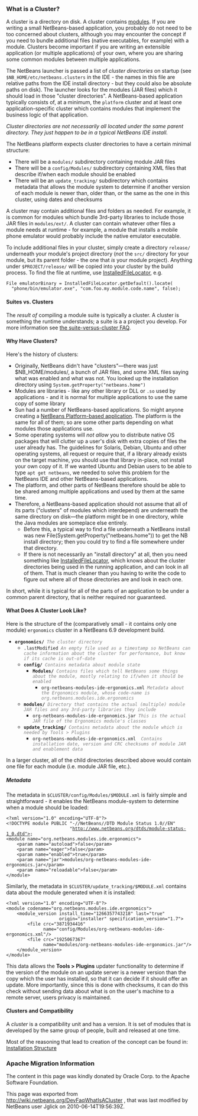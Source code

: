 <!--

    Licensed to the Apache Software Foundation (ASF) under one
    or more contributor license agreements.  See the NOTICE file
    distributed with this work for additional information
    regarding copyright ownership.  The ASF licenses this file
    to you under the Apache License, Version 2.0 (the
    "License"); you may not use this file except in compliance
    with the License.  You may obtain a copy of the License at

      http://www.apache.org/licenses/LICENSE-2.0

    Unless required by applicable law or agreed to in writing,
    software distributed under the License is distributed on an
    "AS IS" BASIS, WITHOUT WARRANTIES OR CONDITIONS OF ANY
    KIND, either express or implied.  See the License for the
    specific language governing permissions and limitations
    under the License.

-->



===What is a Cluster?===

A cluster is a directory on disk.  A cluster contains [[DevFaqWhatIsAModule|modules]].  If you are writing a small NetBeans-based application, you probably do not need to be too concerned about clusters, although you may encounter the concept if you need to bundle additional files (native executables, for example) with a module.  Clusters become important if you are writing an extensible application (or multiple applications) of your own, where you are sharing some common modules between multiple applications.

The NetBeans launcher is passed a list of ''cluster directories'' on startup (see <tt>$NB_HOME/etc/netbeans.clusters</tt> in the IDE - the names in this file are relative paths from the IDE install directory - but they could also be absolute paths on disk).  The launcher looks for the modules (JAR files) which it should load in those &quot;cluster directories&quot;.  A NetBeans-based application typically consists of, at a minimum, the <tt>platform</tt> cluster and at least one application-specific cluster which contains modules that implement the business logic of that application.

''Cluster directories are not necessarily all located under the same parent directory. They just happen to be in a typical NetBeans IDE install.''

The NetBeans platform expects cluster directories to have a certain minimal structure:
* There will be a <tt>modules/</tt> subdirectory containing module JAR files
* There will be a <tt>config/Modules/</tt> subdirectory containing XML files that describe if/when each module should be enabled
* There will be an <tt>update_tracking/</tt> subdirectory which contains metadata that allows the module system to determine if another version of each module is newer than, older than, or the same as the one in this cluster, using dates and checksums

A cluster may contain additional files and folders as needed.  For example, it is common for modules which bundle 3rd-party libraries to include those JAR files in <tt>modules/ext/</tt>.  A cluster can contain whatever other files a module needs at runtime - for example, a module that installs a mobile phone emulator would probably include the native emulator executable.

To include additional files in your cluster, simply create a directory <tt>release/</tt> underneath your module's project directory (''not'' the <tt>src/</tt> directory for your module, but its parent folder - the one that ''is'' your module project).  Anything under <tt>$PROJECT/release/</tt> will be copied into your cluster by the build process.  To find the file at runtime, use [http://bits.netbeans.org/dev/javadoc/org-openide-modules/org/openide/modules/InstalledFileLocator.html InstalledFileLocator], e.g.

 File emulatorBinary = InstalledFileLocator.getDefault().locate(
   "phone/bin/emulator.exe", "com.foo.my.module.code.name", false);

====Suites vs. Clusters====
The ''result of'' compiling a module suite is typically a cluster. A cluster is something the runtime understands; a suite is a a project you develop.  For more information see [[DevFaqSuitesVsClusters|the suite-versus-cluster FAQ]].

====Why Have Clusters?====

Here's the history of clusters:
* Originally, NetBeans didn't have "clusters"&mdash;there was just $NB_HOME/modules/, a bunch of JAR files, and some XML files saying what was enabled and what was not.  You looked up the installation directory using <tt>System.getProperty(&quot;netbeans.home&quot;)</tt>
* Modules are libraries - like any other library or DLL or <tt>.so</tt> used by applications - and it is normal for multiple applications to use the same copy of some library
* Sun had a number of NetBeans-based applications. So might anyone creating a [http://platform.netbeans.org NetBeans Platform-based application].  The platform is the same for all of them;  so are some other parts depending on what modules those applications use.  
* Some operating systems will ''not allow'' you to distribute native OS packages that will clutter up a user's disk with extra copies of files the user already has.  The guidelines for Solaris, Debian, Ubuntu and other operating systems, all request or require that, if a library already exists on the target machine, you should use that library in-place, not install your own copy of it.  If we wanted Ubuntu and Debian users to be able to type <tt>apt get netbeans</tt>, we needed to solve this problem for the NetBeans IDE and other NetBeans-based applications.
* The platform, and other parts of NetBeans therefore should be able to be shared among multiple applications and used by them at the same time.
* Therefore, a NetBeans-based application should not assume that all of its parts ("clusters" of modules which interdepend) are underneath the same directory on disk&mdash;the platform might be in one directory, while the Java modules are someplace else entirely.
** Before this, a typical way to find a file underneath a NetBeans install was new File(System.getProperty("netbeans.home")) to get the NB install directory;  then you could try to find a file somewhere under that directory.
** If there is not necessarily an "install directory" at all, then you need something like [http://bits.netbeans.org/dev/javadoc/org-openide-modules/org/openide/modules/InstalledFileLocator.html InstalledFileLocator], which knows about the cluster directories being used in the running application, and can look in all of them.  That is much cleaner than you having to write the code to figure out where all of those directories are and look in each one.

In short, while it is typical for all of the parts of an application to be under a common parent directory, that is neither required nor guaranteed.

====What Does A Cluster Look Like?====
Here is the structure of the (comparatively small - it contains only one module) <tt>ergonomics</tt> cluster in a NetBeans 6.9 development build.

<ul>
  <li><code><b>ergonomics/</b> <font color="gray"><i>The cluster directory</i></font></code>
  <ul>
    <li><code>.lastModified <font color="gray"><i>An empty file used as a timestamp so NetBeans can cache information about the cluster for performance, but know if its cache is out-of-date</i></font></code></li>
    <li><code><b>config/</b> <font color="gray"><i>Contains metadata about module state</i></font></code>
    <ul>
      <li><code><b>Modules/</b> <font color="gray"><i>Contains files which tell NetBeans some things about the module, mostly relating to if/when it should be enabled</i></font></code>
      <ul>
        <li><code>org-netbeans-modules-ide-ergonomics.xml <font color="gray"><i>Metadata about the Ergonomics module, whose code-name is org.netbeans.modules.ide.ergonomics</i></font></code></li>
      </ul></li>
    </ul></li>
    <li><code><b>modules/</b> <font color="gray"><i>Directory that contains the actual (multiple) module JAR files and any 3rd-party libraries they include</i></font></code>
    <ul>
      <li><code>org-netbeans-modules-ide-ergonomics.jar <font color="gray"><i>This is the actual JAR file of the Ergonomics module's classes</i></font></code></li>
    </ul></li>
    <li><code><b>update_tracking/</b> <font color="gray"><i>Contains metadata about the module which is needed by Tools &gt; Plugins</i></font></code>
    <ul>
      <li><code>org-netbeans-modules-ide-ergonomics.xml <font color="gray"><i> Contains installation date, version and CRC checksums of module JAR and enablement data</i></font></code></li>
    </ul></li>
  </ul></li>
</ul>

In a larger cluster, all of the child directories described above would contain one file for each module (i.e. module JAR file, etc.).

=====Metadata=====

The metadata in <tt>$CLUSTER/config/Modules/$MODULE.xml</tt> is fairly simple and straightforward - it enables the NetBeans module-system to determine when a module should be loaded:

 &lt;?xml version=&quot;1.0&quot; encoding=&quot;UTF-8&quot;?&gt;
 &lt;!DOCTYPE module PUBLIC &quot;-//NetBeans//DTD Module Status 1.0//EN&quot;
                         &quot;http://www.netbeans.org/dtds/module-status-1_0.dtd&quot;&gt;
 &lt;module name=&quot;org.netbeans.modules.ide.ergonomics&quot;&gt;
     &lt;param name=&quot;autoload&quot;&gt;false&lt;/param&gt;
     &lt;param name=&quot;eager&quot;&gt;false&lt;/param&gt;
     &lt;param name=&quot;enabled&quot;&gt;true&lt;/param&gt;
     &lt;param name=&quot;jar&quot;&gt;modules/org-netbeans-modules-ide-ergonomics.jar&lt;/param&gt;
     &lt;param name=&quot;reloadable&quot;&gt;false&lt;/param&gt;
 &lt;/module&gt;

Similarly, the metadata in <tt>$CLUSTER/update_tracking/$MODULE.xml</tt> contains data about the module generated when it is installed:
 &lt;?xml version=&quot;1.0&quot; encoding=&quot;UTF-8&quot;?&gt;
 &lt;module codename=&quot;org.netbeans.modules.ide.ergonomics&quot;&gt;
     &lt;module_version install_time=&quot;1266357743218&quot; last=&quot;true&quot;
                     origin=&quot;installer&quot; specification_version=&quot;1.7&quot;&gt;
         &lt;file crc=&quot;3871934416&quot;
               name=&quot;config/Modules/org-netbeans-modules-ide-ergonomics.xml&quot;/&gt;
         &lt;file crc=&quot;1925067367&quot;
               name=&quot;modules/org-netbeans-modules-ide-ergonomics.jar&quot;/&gt;
     &lt;/module_version&gt;
 &lt;/module&gt;

This data allows the '''Tools > Plugins''' updater functionality to determine if the version of the module on an update server is a newer version than the copy which the user has installed, so that it can decide if it should offer an update.  More importantly, since this is done with checksums, it can do this check without sending data about what is on the user's machine to a remote server, users privacy is maintained.

====Clusters and Compatibility====
A ''cluster'' is a compatibility unit and has a version. It is set of modules that is developed by the same group of people, built and released at one time.

Most of the reasoning that lead to creation of the concept can be found in:
[http://platform.netbeans.org/articles/installation.html Installation Structure]

===Apache Migration Information===

The content in this page was kindly donated by Oracle Corp. to the
Apache Software Foundation.

This page was exported from http://wiki.netbeans.org/DevFaqWhatIsACluster , 
that was last modified by NetBeans user Jglick 
on 2010-06-14T19:56:39Z.

